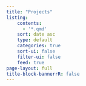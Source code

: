 ```yaml
---
title: "Projects"
listing:
    contents: 
      - '*.qmd'
    sort: date asc
    type: default
    categories: true
    sort-ui: false
    filter-ui: false
    feed: true
page-layout: full
title-block-bannerrR: false
---
```

